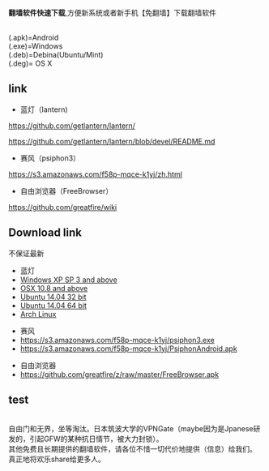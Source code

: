 '''翻墙软件快速下载''',方便新系统或者新手机【免翻墙】下载翻墙软件

<br>(.apk)=Android
<br>(.exe)=Windows
<br>(.deb)=Debina(Ubuntu/Mint)
<br>(.deg)= OS X



== link ==

* 蓝灯（lantern)
https://github.com/getlantern/lantern/

https://github.com/getlantern/lantern/blob/devel/README.md
* 赛风（psiphon3）
https://s3.amazonaws.com/f58p-mqce-k1yj/zh.html
* 自由浏览器（FreeBrowser）
https://github.com/greatfire/wiki

== Download link ==

不保证最新
* 蓝灯
* [https://raw.githubusercontent.com/getlantern/lantern-binaries/master/lantern-installer-beta.exe Windows XP SP 3 and above]
* [https://raw.githubusercontent.com/getlantern/lantern-binaries/master/lantern-installer-beta.dmg OSX 10.8 and above]
* [https://raw.githubusercontent.com/getlantern/lantern-binaries/master/lantern-installer-beta-32-bit.deb Ubuntu 14.04 32 bit]
* [https://raw.githubusercontent.com/getlantern/lantern-binaries/master/lantern-installer-beta-64-bit.deb Ubuntu 14.04 64 bit]
* [https://aur.archlinux.org/packages/lantern Arch Linux]

* 赛风
* https://s3.amazonaws.com/f58p-mqce-k1yj/psiphon3.exe
* https://s3.amazonaws.com/f58p-mqce-k1yj/PsiphonAndroid.apk

* 自由浏览器
* https://github.com/greatfire/z/raw/master/FreeBrowser.apk

== test ==

<br>自由门和无界，坐等淘汰。日本筑波大学的VPNGate（maybe因为是Jpanese研发的，引起GFW的某种抗日情节，被大力封锁）。
<br>其他免费且长期提供的翻墙软件，请各位不惜一切代价地提供（信息）给我们。
<br>真正地将欢乐share给更多人。
